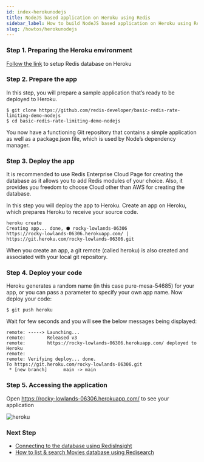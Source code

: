```yaml
---
id: index-herokunodejs
title: NodeJS based application on Heroku using Redis
sidebar_label: How to build NodeJS based application on Heroku using Redis 
slug: /howtos/herokunodejs
---
```





### Step 1. Preparing the Heroku environment

[Follow the link](../create/heroku) to setup Redis database on Heroku



### Step 2. Prepare the app

In this step, you will prepare a sample application that’s ready to be deployed to Heroku.


```
$ git clone https://github.com/redis-developer/basic-redis-rate-limiting-demo-nodejs
$ cd basic-redis-rate-limiting-demo-nodejs

```


You now have a functioning Git repository that contains a simple application as well as a package.json file, which is used by Node’s dependency manager.

### Step 3. Deploy the app

It is recommended to use Redis Enterprise Cloud Page for creating the database as it allows you to add Redis modules of your choice. Also, it provides you freedom to choose Cloud other than AWS for creating the database.


In this step you will deploy the app to Heroku.
Create an app on Heroku, which prepares Heroku to receive your source code.



```
heroku create
Creating app... done, ⬢ rocky-lowlands-06306
https://rocky-lowlands-06306.herokuapp.com/ | https://git.heroku.com/rocky-lowlands-06306.git
```

When you create an app, a git remote (called heroku) is also created and associated with your local git repository.

### Step 4. Deploy your code

Heroku generates a random name (in this case pure-mesa-54685) for your app, or you can pass a parameter to specify your own app name.
Now deploy your code:

```
$ git push heroku
```

Wait for few seconds and you will see the below messages being displayed:

```
remote: -----> Launching...
remote:        Released v3
remote:        https://rocky-lowlands-06306.herokuapp.com/ deployed to Heroku
remote: 
remote: Verifying deploy... done.
To https://git.heroku.com/rocky-lowlands-06306.git
 * [new branch]      main -> main

```

### Step 5. Accessing the application


Open https://rocky-lowlands-06306.herokuapp.com/   to see your application

![heroku](heroku_ratelimiter.png)

### Next Step

- [Connecting to the database using RedisInsight](/explore/redisinsight/)
- [How to list & search Movies database using Redisearch](/howtos/moviesdatabase/getting-started/)
